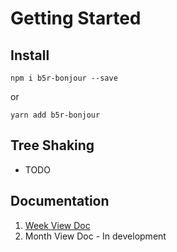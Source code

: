 
<Meta title="Getting Started" />

# Getting Started

## Install

```
npm i b5r-bonjour --save
```

or

```
yarn add b5r-bonjour
```

## Tree Shaking

-   TODO

## Documentation

1. [Week View Doc](?path=/story/week-view-doc--page)
2. Month View Doc - In development

```

```
